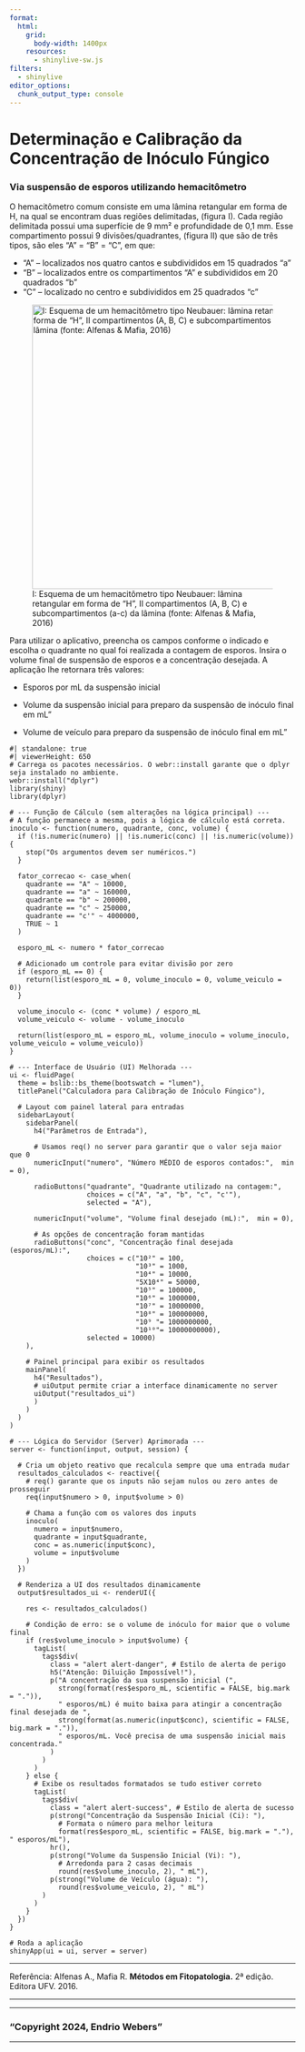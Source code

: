 ```yaml
---
format:
  html:
    grid: 
      body-width: 1400px
    resources: 
      - shinylive-sw.js
filters:
  - shinylive
editor_options: 
  chunk_output_type: console
---
```


#  Determinação e Calibração da Concentração de Inóculo Fúngico {.center}



###  Via suspensão de esporos utilizando hemacitômetro {.center}


O hemacitômetro comum consiste em uma lâmina retangular em forma de H, na qual se encontram duas regiões delimitadas, (figura I). Cada região delimitada possui uma superfície de 9 mm² e profundidade de 0,1 mm. Esse compartimento possui 9 divisões/quadrantes, (figura II) que são de três tipos, são eles "A" = "B" = "C", em que:

 - "A" – localizados nos quatro cantos e subdivididos em 15 quadrados "a"
 - "B" – localizados entre os compartimentos "A" e subdivididos em 20 quadrados "b"
 - "C" – localizado no centro e subdivididos em 25 quadrados "c"



![I: Esquema de um hemacitômetro tipo Neubauer: lâmina retangular em forma de "H", II compartimentos (A, B, C) e subcompartimentos (a-c) da lâmina (fonte: Alfenas & Mafia, 2016)](media/app/calibra_inoculo/hemacitometro.png){fig-align="center" width=500px}

 

Para utilizar o aplicativo, preencha os campos conforme o indicado e escolha o quadrante no qual foi realizada a contagem de esporos. Insira o volume final de suspensão de esporos e a concentração desejada. A aplicação lhe retornara três valores:

- Esporos por mL da suspensão inicial

- Volume da suspensão inicial para preparo da suspensão de inóculo final em mL"

- Volume de veículo para preparo da suspensão de inóculo final em mL"


```shinylive-r
#| standalone: true
#| viewerHeight: 650
# Carrega os pacotes necessários. O webr::install garante que o dplyr seja instalado no ambiente.
webr::install("dplyr")
library(shiny)
library(dplyr)

# --- Função de Cálculo (sem alterações na lógica principal) ---
# A função permanece a mesma, pois a lógica de cálculo está correta.
inoculo <- function(numero, quadrante, conc, volume) {
  if (!is.numeric(numero) || !is.numeric(conc) || !is.numeric(volume)) {
    stop("Os argumentos devem ser numéricos.")
  }
  
  fator_correcao <- case_when(
    quadrante == "A" ~ 10000,
    quadrante == "a" ~ 160000,
    quadrante == "b" ~ 200000,
    quadrante == "c" ~ 250000,
    quadrante == "c'" ~ 4000000,
    TRUE ~ 1
  )
  
  esporo_mL <- numero * fator_correcao
  
  # Adicionado um controle para evitar divisão por zero
  if (esporo_mL == 0) {
    return(list(esporo_mL = 0, volume_inoculo = 0, volume_veiculo = 0))
  }
  
  volume_inoculo <- (conc * volume) / esporo_mL
  volume_veiculo <- volume - volume_inoculo
  
  return(list(esporo_mL = esporo_mL, volume_inoculo = volume_inoculo, volume_veiculo = volume_veiculo))
}

# --- Interface de Usuário (UI) Melhorada ---
ui <- fluidPage(
  theme = bslib::bs_theme(bootswatch = "lumen"),
  titlePanel("Calculadora para Calibração de Inóculo Fúngico"),
  
  # Layout com painel lateral para entradas
  sidebarLayout(
    sidebarPanel(
      h4("Parâmetros de Entrada"),
      
      # Usamos req() no server para garantir que o valor seja maior que 0
      numericInput("numero", "Número MÉDIO de esporos contados:",  min = 0),
      
      radioButtons("quadrante", "Quadrante utilizado na contagem:",
                   choices = c("A", "a", "b", "c", "c'"), 
                   selected = "A"),
      
      numericInput("volume", "Volume final desejado (mL):",  min = 0),
      
      # As opções de concentração foram mantidas
      radioButtons("conc", "Concentração final desejada (esporos/mL):",
                   choices = c("10²" = 100, 
                               "10³" = 1000,
                               "10⁴" = 10000,
                               "5X10⁴" = 50000,
                               "10⁵" = 100000, 
                               "10⁶" = 1000000, 
                               "10⁷" = 10000000,
                               "10⁸" = 100000000,
                               "10⁹ "= 1000000000,
                               "10¹⁰"= 10000000000),
                   selected = 10000)
    ),
    
    # Painel principal para exibir os resultados
    mainPanel(
      h4("Resultados"),
      # uiOutput permite criar a interface dinamicamente no server
      uiOutput("resultados_ui")
      )
    )
  )
)

# --- Lógica do Servidor (Server) Aprimorada ---
server <- function(input, output, session) {
  
  # Cria um objeto reativo que recalcula sempre que uma entrada mudar
  resultados_calculados <- reactive({
    # req() garante que os inputs não sejam nulos ou zero antes de prosseguir
    req(input$numero > 0, input$volume > 0)
    
    # Chama a função com os valores dos inputs
    inoculo(
      numero = input$numero,
      quadrante = input$quadrante,
      conc = as.numeric(input$conc),
      volume = input$volume
    )
  })
  
  # Renderiza a UI dos resultados dinamicamente
  output$resultados_ui <- renderUI({
    
    res <- resultados_calculados()
    
    # Condição de erro: se o volume de inóculo for maior que o volume final
    if (res$volume_inoculo > input$volume) {
      tagList(
        tags$div(
          class = "alert alert-danger", # Estilo de alerta de perigo
          h5("Atenção: Diluição Impossível!"),
          p("A concentração da sua suspensão inicial (", 
            strong(format(res$esporo_mL, scientific = FALSE, big.mark = ".")), 
            " esporos/mL) é muito baixa para atingir a concentração final desejada de ",
            strong(format(as.numeric(input$conc), scientific = FALSE, big.mark = ".")),
            " esporos/mL. Você precisa de uma suspensão inicial mais concentrada."
          )
        )
      )
    } else {
      # Exibe os resultados formatados se tudo estiver correto
      tagList(
        tags$div(
          class = "alert alert-success", # Estilo de alerta de sucesso
          p(strong("Concentração da Suspensão Inicial (Ci): "), 
            # Formata o número para melhor leitura
            format(res$esporo_mL, scientific = FALSE, big.mark = "."), " esporos/mL"),
          hr(),
          p(strong("Volume da Suspensão Inicial (Vi): "), 
            # Arredonda para 2 casas decimais
            round(res$volume_inoculo, 2), " mL"),
          p(strong("Volume de Veículo (água): "), 
            round(res$volume_veiculo, 2), " mL")
        )
      )
    }
  })
}

# Roda a aplicação
shinyApp(ui = ui, server = server)

```












----------------------------------------------------------------------


Referência: Alfenas A., Mafia R. __Métodos em Fitopatologia.__ 2ª edição. Editora UFV. 2016.













----------------------------------------------------------------------

---
 
### "Copyright 2024, Endrio Webers" {.center}

---
